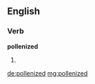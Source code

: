 ==English==

===Verb===
'''pollenized'''

# {{past of|pollenize}}

[[de:pollenized]]
[[mg:pollenized]]